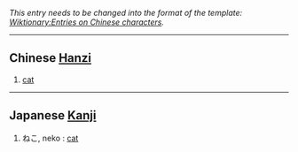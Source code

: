 ''This entry needs to be changed into the format of the template: [[Wiktionary:Entries on Chinese characters]].''
----

== Chinese [[Hanzi]] ==
# [[cat]]

----

== Japanese [[Kanji]] ==

# ねこ, neko : [[cat]]